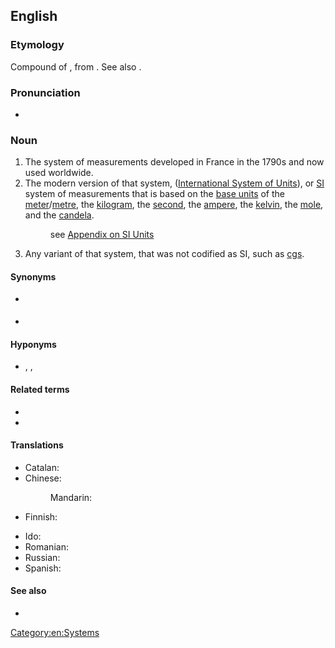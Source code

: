 {{also|metric-system}}
==English==

===Etymology===
Compound of {{compound|en|metric|system}}, from {{der|en|fr|métrique}}. See also {{m|en|meter}}.

===Pronunciation===
* {{IPA|/ˈmɛtɹɪk ˌsɪstəm/|lang=en}}

===Noun===
{{en-noun|?}}

# The system of measurements developed in France in the 1790s and now used worldwide.
# The modern version of that system, {{w|Systeme Internationale d'Unites}} ([[International System of Units]]), or [[SI]] system of measurements that is based on the [[base unit]]s of the [[meter]]/[[metre]], the [[kilogram]], the [[second]], the [[ampere]], the [[kelvin]], the [[mole]], and the [[candela]].
#: see [[Appendix:SI_units|Appendix on SI Units]]
# Any variant of that system, that was not codified as SI, such as [[cgs]].

====Synonyms====
* {{l|en|metric}} {{qualifier|abbreviation}}
* {{sense|système international}} {{l|en|SI}}

====Hyponyms====
* {{sense|variants}} {{l|en|cgs}}, {{l|en|mks}}, {{l|en|MTS}}

====Related terms====
* {{l|en|metrication}}
* {{l|en|metric conversion}}

====Translations====
{{trans-top|system of measurements developed in France}}
* Catalan: {{t|ca|sistema mètric|m}}
* Chinese:
*: Mandarin: {{t+|cmn|公制|tr=gōngzhì}}
* Finnish: {{t|fi|metrijärjestelmä}}
{{trans-mid}}
* Ido: {{t|io|metrala sistemo}}
* Romanian: {{t+|ro|sistem metric|n}}
* Russian: {{t|ru|метри́ческая систе́ма|f}}
* Spanish: {{t|es|sistema métrico|m}}
{{trans-bottom}}

{{trans-see|International System of Units}}

====See also====
* {{l|en|decimalization}}

[[Category:en:Systems]]